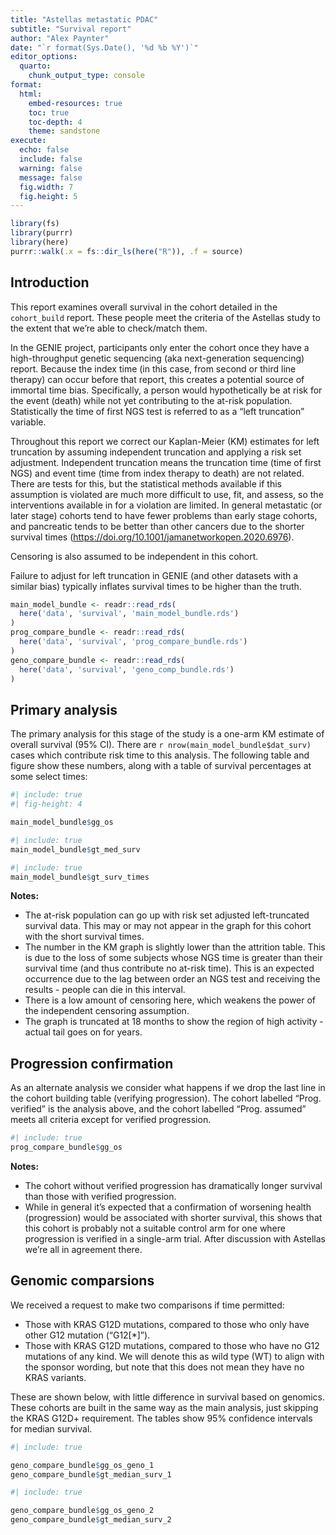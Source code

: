```yaml
---
title: "Astellas metastatic PDAC"
subtitle: "Survival report"
author: "Alex Paynter"
date: "`r format(Sys.Date(), '%d %b %Y')`"
editor_options:
  quarto:
    chunk_output_type: console
format:
  html:
    embed-resources: true
    toc: true
    toc-depth: 4
    theme: sandstone 
execute:
  echo: false
  include: false
  warning: false
  message: false
  fig.width: 7
  fig.height: 5
---
```


```r
library(fs)
library(purrr)
library(here)
purrr::walk(.x = fs::dir_ls(here("R")), .f = source)
```

## Introduction

This report examines overall survival in the cohort detailed in the `cohort_build` report.  These people meet the criteria of the Astellas study to the extent that we're able to check/match them.

In the GENIE project, participants only enter the cohort once they have a high-throughput genetic sequencing (aka next-generation sequencing) report.  Because the index time (in this case, from second or third line therapy) can occur before that report, this creates a potential source of immortal time bias.  Specifically, a person would hypothetically be at risk for the event (death) while not yet contributing to the at-risk population.  Statistically the time of first NGS test is referred to as a "left truncation" variable.

Throughout this report we correct our Kaplan-Meier (KM) estimates for left truncation by assuming independent truncation and applying a risk set adjustment.  Independent truncation means the truncation time (time of first NGS) and event time (time from index therapy to death) are not related.  There are tests for this, but the statistical methods available if this assumption is violated are much more difficult to use, fit, and assess, so the interventions available in for a violation are limited. In general metastatic (or later stage) cohorts tend to have fewer problems than early stage cohorts, and pancreatic tends to be better than other cancers due to the shorter survival times (<https://doi.org/10.1001/jamanetworkopen.2020.6976>).

Censoring is also assumed to be independent in this cohort.

Failure to adjust for left truncation in GENIE (and other datasets with a similar bias) typically inflates survival times to be higher than the truth.

```r
main_model_bundle <- readr::read_rds(
  here('data', 'survival', 'main_model_bundle.rds')
)
prog_compare_bundle <- readr::read_rds(
  here('data', 'survival', 'prog_compare_bundle.rds')
)
geno_compare_bundle <- readr::read_rds(
  here('data', 'survival', 'geno_comp_bundle.rds')
)
```

## Primary analysis

The primary analysis for this stage of the study is a one-arm KM estimate of overall survival (95% CI).  There are `r nrow(main_model_bundle$dat_surv)` cases which contribute risk time to this analysis.  The following table and figure show these numbers, along with a table of survival percentages at some select times:

```r
#| include: true
#| fig-height: 4

main_model_bundle$gg_os
```

```r
#| include: true
main_model_bundle$gt_med_surv
```


```r
#| include: true
main_model_bundle$gt_surv_times
```

**Notes:**

- The at-risk population can go up with risk set adjusted left-truncated survival data.  This may or may not appear in the graph for this cohort with the short survival times.
- The number in the KM graph is slightly lower than the attrition table.  This is due to the loss of some subjects whose NGS time is greater than their survival time (and thus contribute no at-risk time).  This is an expected occurrence due to the lag between order an NGS test and receiving the results - people can die in this interval.
- There is a low amount of censoring here, which weakens the power of the independent censoring assumption.
- The graph is truncated at 18 months to show the region of high activity - actual tail goes on for years.


## Progression confirmation

As an alternate analysis we consider what happens if we drop the last line in the cohort building table (verifying progression).  The cohort labelled "Prog. verified" is the analysis above, and the cohort labelled "Prog. assumed" meets all criteria except for verified progression.

```r
#| include: true
prog_compare_bundle$gg_os
```

**Notes:**

- The cohort without verified progression has dramatically longer survival than those with verified progression.  
- While in general it's expected that a confirmation of worsening health (progression) would be associated with shorter survival, this shows that this cohort is probably not a suitable control arm for one where progression is verified in a single-arm trial.  After discussion with Astellas we're all in agreement there.


## Genomic comparsions

We received a request to make two comparisons if time permitted:

- Those with KRAS G12D mutations, compared to those who only have other G12 mutation ("G12[*]").
- Those with KRAS G12D mutations, compared to those who have no G12 mutations of any kind.  We will denote this as wild type (WT) to align with the sponsor wording, but note that this does not mean they have no KRAS variants.

These are shown below, with little difference in survival based on genomics.  These cohorts are built in the same way as the main analysis, just skipping the KRAS G12D+ requirement.  The tables show 95% confidence intervals for median survival.

```r
#| include: true

geno_compare_bundle$gg_os_geno_1
geno_compare_bundle$gt_median_surv_1
```

```r
#| include: true

geno_compare_bundle$gg_os_geno_2
geno_compare_bundle$gt_median_surv_2
```
